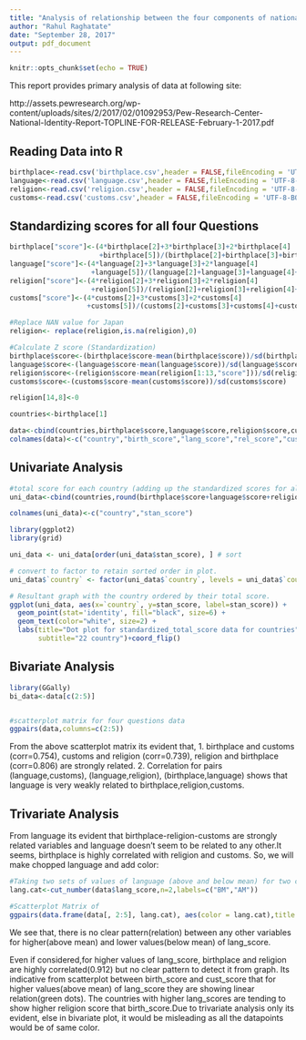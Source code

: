 ---
title: "Analysis of relationship between the four components of national identity based on 14country survey."
author: "Rahul Raghatate"
date: "September 28, 2017"
output: pdf_document
---

```{r setup, include=FALSE}
knitr::opts_chunk$set(echo = TRUE)
```

This report provides primary analysis of data at following site:

http://assets.pewresearch.org/wp-content/uploads/sites/2/2017/02/01092953/Pew-Research-Center-National-Identity-Report-TOPLINE-FOR-RELEASE-February-1-2017.pdf

## Reading Data into R
```{r}
birthplace<-read.csv('birthplace.csv',header = FALSE,fileEncoding = 'UTF-8-BOM')
language<-read.csv('language.csv',header = FALSE,fileEncoding = 'UTF-8-BOM')
religion<-read.csv('religion.csv',header = FALSE,fileEncoding = 'UTF-8-BOM')
customs<-read.csv('customs.csv',header = FALSE,fileEncoding = 'UTF-8-BOM')
```

## Standardizing scores for all four Questions
```{r}
birthplace["score"]<-(4*birthplace[2]+3*birthplace[3]+2*birthplace[4]
                      +birthplace[5])/(birthplace[2]+birthplace[3]+birthplace[4]+birthplace[5])
language["score"]<-(4*language[2]+3*language[3]+2*language[4]
                    +language[5])/(language[2]+language[3]+language[4]+language[5])
religion["score"]<-(4*religion[2]+3*religion[3]+2*religion[4]
                    +religion[5])/(religion[2]+religion[3]+religion[4]+religion[5])
customs["score"]<-(4*customs[2]+3*customs[3]+2*customs[4]
                   +customs[5])/(customs[2]+customs[3]+customs[4]+customs[5])

#Replace NAN value for Japan
religion<- replace(religion,is.na(religion),0)

#Calculate Z score (Standardization)
birthplace$score<-(birthplace$score-mean(birthplace$score))/sd(birthplace$score)
language$score<-(language$score-mean(language$score))/sd(language$score)
religion$score<-(religion$score-mean(religion[1:13,"score"]))/sd(religion[1:13,"score"])
customs$score<-(customs$score-mean(customs$score))/sd(customs$score)

religion[14,8]<-0

countries<-birthplace[1]

data<-cbind(countries,birthplace$score,language$score,religion$score,customs$score)
colnames(data)<-c("country","birth_score","lang_score","rel_score","cust_score")

```

## Univariate Analysis

```{r}
#total score for each country (adding up the standardized scores for all four questions) 
uni_data<-cbind(countries,round(birthplace$score+language$score+religion$score+customs$score,2))

colnames(uni_data)<-c("country","stan_score")

library(ggplot2)
library(grid)

uni_data <- uni_data[order(uni_data$stan_score), ] # sort

# convert to factor to retain sorted order in plot.
uni_data$`country` <- factor(uni_data$`country`, levels = uni_data$`country`)

# Resultant graph with the country ordered by their total score. 
ggplot(uni_data, aes(x=`country`, y=stan_score, label=stan_score)) +
  geom_point(stat='identity', fill="black", size=6) +
  geom_text(color="white", size=2) +
  labs(title="Dot plot for standardized_total_score data for countries",
       subtitle="22 country")+coord_flip()
```

## Bivariate Analysis

```{r}
library(GGally)
bi_data<-data[c(2:5)]


#scatterplot matrix for four questions data
ggpairs(data,columns=c(2:5))
```
From the above scatterplot matrix its evident that,
1. birthplace and customs (corr=0.754), customs and religion (corr=0.739), religion and birthplace (corr=0.806) are strongly related.
2. Correlation for pairs (language,customs), (language,religion), (birthplace,language) shows that language is very weakly related to birthplace,religion,customs.

## Trivariate Analysis

From language its evident that birthplace-religion-customs are strongly related variables and language doesn't seem to be related to any other.It seems, birthplace is highly correlated with religion and customs. So, we will make chopped language and add color:
```{r}
#Taking two sets of values of language (above and below mean) for two colors
lang.cat<-cut_number(data$lang_score,n=2,labels=c("BM","AM"))

#Scatterplot Matrix of 
ggpairs(data.frame(data[, 2:5], lang.cat), aes(color = lang.cat),title = "Scatterplot Matrix")

```

We see that, there is no clear pattern(relation) between any other variables for higher(above mean) and lower values(below mean) of lang_score. 

Even if considered,for higher values of lang_score, birthplace and religion are highly correlated(0.912) but no clear pattern to detect it from graph. Its indicative from scatterplot between birth_score and cust_score that for higher values(above mean) of lang_score they are showing linear relation(green dots). The countries with higher lang_scores are tending to show higher religion score that birth_score.Due to trivariate analysis only its evident, else in bivariate plot, it would be misleading as all the datapoints would be of same color.